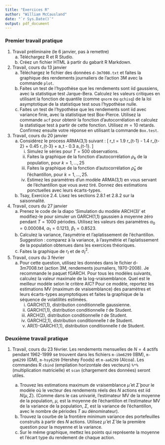 ```yaml
---
title: "Exercices R"
author: "William McCausland"
date: "`r Sys.Date()`"
output: pdf_document
---
```


### Premier travail pratique

1. Travail préliminaire (le 6 janvier, pas à remettre)
    a. Téléchargez R et R Studio.
    a. Créez un fichier HTML à partir du gabarit R Markdown.

1. Travail, cours du 13 janvier
    a. Téléchargez le fichier des données `d-3m7008.txt` et faites la graphique des rendements journaliers de l'action 3M avec la commande `plot`.
    a. Faites un test de l'hypothèse que les rendements sont iid gaussiens, avec la statistique test Jarque-Bera. Calculez les valeurs critiques en utilisant la fonction de quantile (comme `qnorm` ou `qchisq`) de la loi asymptotique de la statistique test sous l'hypothèse nulle.
    a. Faites un test de l'hypothèse que les rendements sont iid avec variance finie, avec la statistique test Box-Pierce. Utilisez la commande `acf` pour obtenir la fonction d'autocorrélation et calculez la statistique test à partir de cette fonction. Utilisez $m=10$ retards. Confirmez ensuite votre réponse en utilisant la commande `Box.test`.

1. Travail, cours du 20 janvier
    a. Considérez le process ARMA(3,1) suivant :
\[
  r_t = 1.9 r_{t-1} - 1.4 r_{t-2} + 0.45 r_{t-3} + a_t - 0.3 a_{t-1}.
\]
        i. Simulez le séries pour $T=500$ observations.
        i. Faites la graphique de la fonction d'autocorrélation $\rho_k$ de la population, pour $k=1,\ldots,25$
        i. Faites la graphique de la fonction d'autocorrélation $\hat\rho_k$ de l'échantillon, pour $k=1,\ldots,25$.
        i. Estimez les paramètres d'un modèle ARMA(3,1) en vous servant de l'échantillon que vous avez tiré. Donnez des estimations ponctuelles avec leurs écarts-types.
    a. Tsay, Exercice 2.4. Lisez les sections 2.8.1 et 2.8.2 sur la saisonnalité.

1. Travail, cours du 27 janvier
    a. Prenez le code de la diapo 'Simulation du modèle ARCH(3)' et modifiez-le pour simuler un GARCH(1,1) gaussien à moyenne zéro pendant $T=1000$ périodes.
Utilisez les valeurs des paramètres $\alpha_0 = 0.000084$, $\alpha_1 = 0.1213$, $\beta_1 = 0.8523$.
    a. Calculez la variance, l'asymétrie et l'aplatissement de l'échantillon.
Suggestion : comparez à la variance, à l'asymétrie et l’aplatissement de la population obtenues dans les exercices théoriques.
    a. Faites la graphique de $r_t$ et de $\sigma_t^2$. 

1. Travail, cours du 3 février
    a. Pour cette question, utilisez les données dans le fichier d-3m7008.txt (action 3M, rendements journaliers, 1970-2008).
Je recommande le paquet fGARCH.
Pour tous les modèles suivants, calculez la valeur maximale de la log-vraisemblance.
Quel est le meilleur modèle selon le critère AIC?
Pour ce modèle, reportez les estimations MV (maximum de vraisemblance) des paramètres et leurs écarts-types asymptotiques et faites la graphique de la séquence de volatilités estimées.
        i. GARCH(1,1), distribution conditionnelle gaussienne.
        i. GARCH(1,1), distribution conditionnelle $t$ de Student.
        i. ARCH(2), distribution conditionnelle $t$ de Student.
        i. GARCH(2,1), distribution conditionnelle $t$ de Student.
        i. AR(1)-GARCH(1,1), distribution conditionnelle $t$ de Student.

### Deuxième travail pratique

1. Travail, cours du 23 février.
Les rendements mensuelles de $N=4$ actifs pendant 1962-1999 se trouvent dans les fichiers `m-ibm6299` (IBM), `m-gm6299` (GM), `m-hsy6299` (Hershey Foods) et `m-aa6299` (Alcoa). Les commandes R `cbind` (empilation horizontale des vecteurs) `%*%` (multiplication matricielle) et `scan` (chargement des données) seront utiles.

    a. Trouvez les estimations maximum de vraisemblance $\hat{\mu}$ et $\hat{\Sigma}$ pour le modèle où le vecteur des rendements réels des $N$ actions est iid $N(\mu,\Sigma)$. (Comme dans le cas univarié, l'estimateur MV de la moyenne de la population, $\mu$, est la moyenne de l'échantillon et l'estimateur MV de la variance de la population, $\Sigma$, est la variance de l'échantillon, avec le nombre de périodes $T$ au dénominateur).
    a. Trouvez la courbe de la frontière minimum variance des portefeuilles construits à partir des $N$ actions. Utilisez $\hat{\mu}$ et $\hat{\Sigma}$ de la première question pour la moyenne et la variance.
    a. Sur le même graphique, mettez les points qui représente la moyenne et l'écart type du rendement de chaque action.